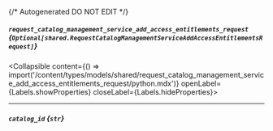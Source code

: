 {/* Autogenerated DO NOT EDIT  */}

##### `request_catalog_management_service_add_access_entitlements_request` *{`Optional[shared.RequestCatalogManagementServiceAddAccessEntitlementsRequest]`}*
<Collapsible content={() => import('/content/types/models/shared/request_catalog_management_service_add_access_entitlements_request/python.mdx')} openLabel={Labels.showProperties} closeLabel={Labels.hideProperties}>
</Collapsible>

---
##### `catalog_id` *{`str`}*


